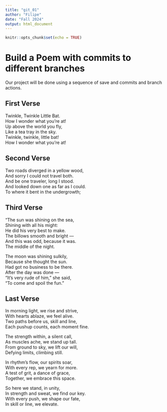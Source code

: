 ```yaml
---
title: "git_01"
author: "Filipe"
date: "Fall 2024"
output: html_document
---
```


```r
knitr::opts_chunk$set(echo = TRUE)
```
# Build a Poem with commits to different branches
Our project will be done using a sequence of save and commits and branch actions.
<!-- Do not modify or change any text in "!--" bracketed areas such as this --- these are instructions to
you, if you change any of this the git program will notice it and compromise your git merging strategy !-->

## First Verse 
<!--Put the first five lines of a poem by Lewis Carrol in this section!-->

Twinkle, Twinkle Little Bat.  
How I wonder what you're at!   
Up above the world you fly,   
Like a tea tray in the sky.   
Twinkle, twinkle, little bat!  
How I wonder what you're at!  

## Second Verse
<!--Put the first five lines of a poem by Robert Frost here!-->

Two roads diverged in a yellow wood,  
And sorry I could not travel both.  
And be one traveler, long I stood.  
And looked down one as far as I could.   
To where it bent in the undergrowth;    

## Third Verse
<!--Put the first two verses of The Walrus and the Carpenter here!-->

"The sun was shining on the sea,   
      Shining with all his might:    
He did his very best to make.   
      The billows smooth and bright —   
And this was odd, because it was.   
      The middle of the night.    

The moon was shining sulkily,     
      Because she thought the sun.   
Had got no business to be there.    
      After the day was done —    
"It's very rude of him," she said,   
      "To come and spoil the fun."   

## Last Verse
<!--Put a short poem you created using chatGPT of 20 to 30 lines,here!-->

In morning light, we rise and strive,   
With hearts ablaze, we feel alive.   
Two paths before us, skill and line,   
Each pushup counts, each moment fine.   

The strength within, a silent call,   
As muscles ache, we stand up tall.   
From ground to sky, we lift our will,    
Defying limits, climbing still.     

In rhythm’s flow, our spirits soar,     
With every rep, we yearn for more.    
A test of grit, a dance of grace,    
Together, we embrace this space.    

So here we stand, in unity,    
In strength and sweat, we find our key.   
With every push, we shape our fate,    
In skill or line, we elevate.    